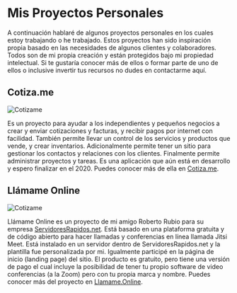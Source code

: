 
# Mis Proyectos Personales

A continuación hablaré de algunos proyectos personales en los cuales estoy trabajando o he trabajado. Estos proyectos han sido inspiración propia basado en las necesidades de algunos clientes y colaboradores. Todos son de mi propia creación y están protegidos bajo mi propiedad intelectual. Si te gustaría conocer más de ellos o formar parte de uno de ellos o inclusive invertir tus recursos no dudes en <Link to="/contactame">contactarme aquí</Link>.

## Cotiza.me
<div class="bottom-spacing">
  <img
    src="../../assets/cotizame-screen-medium.png"
    alt='Cotizame'
  />
</div>

Es un proyecto para ayudar a los independientes y pequeños negocios a crear y enviar cotizaciones y facturas, y recibir pagos por internet con facilidad. También permite llevar un control de los servicios y productos que vende, y crear inventarios. Adicionalmente permite tener un sitio para gestionar los contactos y relaciones con los clientes. Finalmente permite administrar proyectos y tareas. Es una aplicación que aún está en desarrollo y espero finalizar en el 2020. Puedes conocer más de ella en <a href="https://cotiza.me">Cotiza.me</a>. 

## Llámame Online
<div class="bottom-spacing">
  <img
    src="../../assets/llamame-screen-medium.png"
    alt='Cotizame'
  />
</div>

Llámame Online es un proyecto de mi amigo Roberto Rubio para su empresa <a href="https://servidoresrapidos.net">ServidoresRapidos.net</a>. Está basado en una plataforma gratuita y de código abierto para hacer llamadas y conferencias en línea llamada Jitsi Meet. Está instalado en un servidor dentro de ServidoresRapidos.net y la plantilla fue personalizada por mi. Igualmente participé en la página de inicio (landing page) del sitio. El producto es gratuito, pero tiene una versión de pago el cual incluye la posibilidad de tener tu propio software de video conferencias (a la Zoom) pero con tu propia marca y nombre. Puedes conocer más del proyecto en <a href="https://llamame.online">Llamame.Online</a>.
